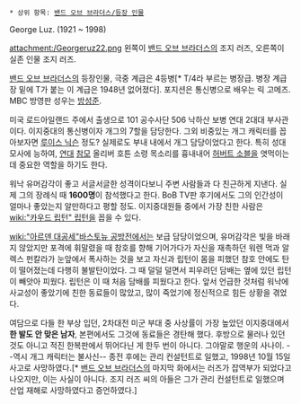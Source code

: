  * 상위 항목: [[밴드 오브 브라더스/등장 인물]]

George Luz. (1921 ~ 1998)

attachment:/Georgeruz22.png
왼쪽이 [[밴드 오브 브라더스]]의 조지 러즈, 오른쪽이 실존 인물 조지 러즈.

[[밴드 오브 브라더스]]의 등장인물, 극중 계급은 4등병[* T/4라 부르는 병장급. 병장 계급장 밑에 T가 붙는 이 계급은 1948년 없어졌다]. 포지션은 통신병으로 배우는 릭 고메즈. MBC 방영판 성우는 [[방성준]].

미국 로드아일랜드 주에서 출생으로 101 공수사단 506 낙하산 보병 연대 2대대 부사관이다. 이지중대의 통신병이자 개그의 7할을 담당한다. 그외 비중있는 개그 캐릭터를 꼽아보자면 [[루이스 닉슨]] 정도? 실제로도 부내 내에서 개그 담당이었다고 한다. 특히 성대모사에 능하여, [[연대]] [[참모]] 올리버 호튼 소령 목소리를 흉내내어 [[허버트 소블]]을 엿먹이는데 중요한 역할을 하기도 한다.

워낙 유머감각이 좋고 서글서글한 성격이다보니 주변 사람들과 다 친근하게 지낸다. 실제 그의 장례식 때 '''1600명'''이 참석했다고 한다. BoB TV판 후기에서도 그의 인간성이 얼마나 좋았는지 알만하다고 평할 정도. 이지중대원들 중에서 가장 친한 사람은 [[wiki:"카우드 립턴" 립턴]]을 꼽을 수 있다.

[[wiki:"아르덴 대공세"바스토뉴 공방전]]에서는 보급 담당이었으며, 유머감각은 빛을 바래지 않았지만 포격에 휘말렸을 때 참호를 향해 기어가다가 자신을 재촉하던 워렌 먹과 알렉스 펀칼라가 눈앞에서 폭사하는 것을 보고 자신과 립턴이 몸을 피했던 참호 안에도 탄이 떨어졌는데 다행히 불발탄이었다. 그 때 덜덜 덜면서 피우려던 담배는 옆에 있던 립턴이 빼앗아 피웠다. 립턴은 이 때 처음 담배를 피웠다고 한다. 앞서 언급한 것처럼 워낙에 사교성이 좋았기에 친한 동료들이 많았고, 많이 죽었기에 정신적으로 힘든 상황을 겪었다.

여담으로 다들 한 부상 입던, 2차대전 미군 부대 중 사상률이 가장 높았던 이지중대에서 '''한 발도 안 맞은 남자''', 본편에서도 그것에 동료들은 경탄해 했다. 후방으로 물러나 있던 것도 아니고 적진 한복판에서 뛰어다닌 게 한두 번이 아니다. 그야말로 행운의 사나이. --역시 개그 캐릭터는 불사신-- 종전 후에는 관리 컨설턴트로 일했고, 1998년 10월 15일 사고로 사망하였다.[* [[밴드 오브 브라더스]]의 마지막 화에서는 러즈가 잡역부가 되었다고 나오지만, 이는 사실이 아니다. 조지 러즈 씨의 아들은 그가 관리 컨설턴트로 일했으며 산업 재해로 사망하였다고 증언하였다.]
